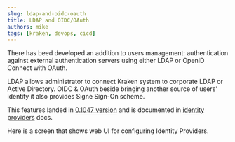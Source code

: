 ```yaml
---
slug: ldap-and-oidc-oauth
title: LDAP and OIDC/OAuth
authors: mike
tags: [kraken, devops, cicd]
---
```




There has beed developed an addition to users management:
authentication against external authentication servers using either
LDAP or OpenID Connect with OAuth.

LDAP allows administrator to connect Kraken system to corporate LDAP
or Active Directory. OIDC & OAuth beside bringing another source of
users' identity it also provides Signe Sign-On scheme.

This features landed in [0.1047
version](https://github.com/Kraken-CI/kraken/releases/tag/v0.1047) and
is documented in [identity providers](/docs/users#identity-providers)
docs.

<!--truncate-->

Here is a screen that shows web UI for configuring Identity Providers.

<Screen img="screen-idp-all-disabled.png" />
